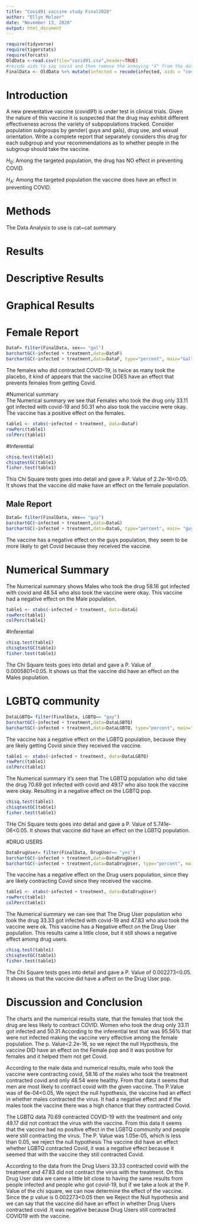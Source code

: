 ```yaml
---
title: "Covid91 vaccine study Final2020"
author: "Ellyn Molzer"
date: "November 13, 2020"
output: html_document
---
```


```r
require(tidyverse)
require(tigerstats)
require(forcats)
OldData <-read.csv(file="covid91.csv",header=TRUE)
#recode aids to say covid and then remove the annoying "X" from the dataframe
FinalData <- OldData %>% mutate(infected = recode(infected, aids = "covid", none = "OK" )) %>% select(-one_of("X"))
```

# Introduction

<!--In this section you explain what you are trying to show.  Where did the data come from?  What is the research or other question you are trying to answer?.  If you skimp in this section expect to be marked down in your grade. Paint a picture of the project a couple of paragraphs is expected!-->

A new  preventative vaccine (covid91) is under test in clinical trials. Given the nature of this vaccine it is suspected that the drug may exhibit different effectiveness across the variety of subpopulations tracked. Consider population subgroups by gender( guys and gals), drug use, and sexual orientation. Write a complete report that separately considers this drug for each subgroup and your recommendations as to whether people in the subgroup should take the vaccine.


$H_0$: Among the targeted population, the drug has NO effect in preventing COVID.  

$H_A$: Among the targeted population the vaccine does have an effect in preventing COVID.    

# Methods

<!--Decide on your methods:  use "variable analysis" or other appropriate descriptors.  Make sure to choose at least one graphical method and at least one numerical method. Discuss what data manipulations may be needed for example subsetting or other binning procedures and what sort of graphical displays and inferential tools will be used!-->

The Data Analysis to use is cat~cat summary 

# Results

<!--Divide this section into two sub-sections:  One for your descriptive  results and one for your inferential results.!-->

# Descriptive Results 

# Graphical Results 
# Female Report
```r
DataF= filter(FinalData, sex== "gal")
barchartGC(~infected + treatment,data=DataF)
barchartGC(~infected + treatment,data=DataF, type="percent", main="Gal")
```

The females who did contracted COVID-19, is twice as many took the placebo, it kind of appears that the vaccine DOES have an effect that prevents females from getting Covid.    

#Numerical summary  
The Numerical summary we see that Females who took the drug only 33.11 got infected with covid-19 and 50.31 who also took the vaccine were okay. The vaccine has a positive effect on the females.  

```r
table1 <- xtabs(~infected + treatment, data=DataF)
rowPerc(table1)
colPerc(table1)
```


#Inferential  


```r
chisq.test(table1)
chisqtestGC(table1)
fisher.test(table1)
``` 
This Chi Square tests goes into detail and gave a P. Value of 2.2e-16<0.05. It shows that the vaccine did make have an effect on the female population. 

## Male Report  
```r
DataG= filter(FinalData, sex== "guy")
barchartGC(~infected + treatment,data=DataG)
barchartGC(~infected + treatment,data=DataG, type="percent", main= "guys")
```
The vaccine has a negative effect on the guys population, they seem to be more likely to get Covid because they received the vaccine.  
 
# Numerical Summary  
The Numerical summary shows Males who took the drug 58.16 got infected with covid and 48.54 who also took the vaccine were okay. This vaccine had a negative effect on the Male population.  

```r
table1 <- xtabs(~infected + treatment, data=DataG)
rowPerc(table1)
colPerc(table1)
```

#Inferential  

```r
chisq.test(table1)
chisqtestGC(table1)
fisher.test(table1)
```
The Chi Square tests goes into detail and gave a P. Value of 0.0005801<0.05. It shows us that the vaccine did have an effect on the Males population.


# LGBTQ community    
```r
DataLGBTQ= filter(FinalData, LGBTQ== "gay")
barchartGC(~infected + treatment,data=DataLGBTQ)
barchartGC(~infected + treatment,data=DataLGBTQ, type="percent", main="LGBTQ")
```
The vaccine has a negative effect on the LGBTQ population, because they are likely getting Covid since they received the vaccine.

```r
table1 <- xtabs(~infected + treatment, data=DataLGBTQ)
rowPerc(table1)
colPerc(table1)
```
The Numerical summary it's seen that The LGBTQ population who did take the drug 70.69 got infected with covid and 49.17 who also took the vaccine were okay. Resulting in a  negative effect on the LGBTQ pop. 


```r
chisq.test(table1)
chisqtestGC(table1)
fisher.test(table1)
```
THe Chi Square tests goes into detail and gave a P. Value of 5.741e-06<0.05. It shows that vaccine did have an effect on the LGBTQ population.

#DRUG USERS
```r
DataDrugUser= filter(FinalData, DrugUser== "yes")
barchartGC(~infected + treatment,data=DataDrugUser)
barchartGC(~infected + treatment,data=DataDrugUser, type="percent", main="DrugUser")
```
The vaccine has a negative effect on the Drug users population, since they are likely contracting Covid since they received the vaccine.  
 

```r
table1 <- xtabs(~infected + treatment, data=DataDrugUser)
rowPerc(table1)
colPerc(table1)
```
The Numerical summary we can see that The Drug User population who took the drug 33.33 got infected with covid-19 and 47.83 who also took the vaccine were ok. This vaccine has a Negative effect on the Drug User population. This results came a little close, but it still shows a negative effect among drug users.  

```r
chisq.test(table1)
chisqtestGC(table1)
fisher.test(table1)
```
The Chi Square tests goes into detail and gave a P. Value of 0.002273<0.05. It shows us that the vaccine did have a affect on the Drug User pop.

# Discussion and Conclusion
<!--Discussion and conclusion here.  If you found a relationship be sure to consider whether the relationship occurs because one of the variavbles causes the other, or whether they perhasps are related for some other reason.  Watch the chapter 6 videos from the GeorgeTown videos collection.!-->

The charts and the numerical results state, that the females that took the drug are less likely to contract COVID. Women who took the drug only 33.11 got infected and 50.31 According to the inferential test that was 95.56% that were not infected making the vaccine very effective among the female population. 
The p. Value<2.2e-16, so we reject the null Hypothesis, the vaccine DID have an effect on the Female pop and it was positive for females and it helped them not get Covid. 

According to the male data and numerical results, male who took the vaccine were contracting covid, 58.16 of the males who took the treatment contracted covid and only 48.54 were healthy. From that data it seems that men are most likely to contract covid with the given vaccine.
The P.Value was of 6e-04<0.05, We reject the null hypothesis, the vaccine had an effect in whether males contracted the virus. It had a negative effect and if the males took the vaccine there was a high chance that they contracted Covid.

The LGBTQ data 70.69 contracted COVID-19 with the treatment and only  49.17 did not contract the virus with the vaccine. From this data it seems that the vaccine had no positive effect in the LGBTQ community and people were still contracting the virus. The P. Value was 1.05e-05, which is less than 0.05, we reject the null hypothesis The vaccine did have an effect whether LGBTQ  contracted Covid, it was a negative effect because it seemed that with the vaccine they still contracted Covid.

According to the data from the Drug Users 33.33 contracted covid with the treatment and 47.83 did not contract the virus with the treatment. On this Drug User data we came a little bit close to having the same results from people infected and people who got covid-19, but if we take a look at the P. Value of the chi square, we can now determine the effect of the vaccine. Since the p value is 0.002273<0.05 then we Reject the Null hypothesis and we can say that the vaccine did have an effect in whether Drug Users contracted covid .It was negative because Drug Users still contracted COVID19 with the vaccine.

